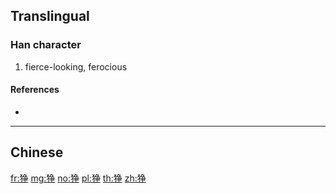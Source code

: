 {{character info/new}}
{{also|猙}}
==Translingual==

===Han character===
{{Han char|rn=94|rad=犬|as=06|sn=9|four=|canj=KHNSD}}

# fierce-looking, ferocious

====References====
* {{Han ref|kx=0711.101|hdz=21345.080|uh=72F0|ud=29424}}

----

==Chinese==
{{zh-see|猙}}
[[fr:狰]]
[[mg:狰]]
[[no:狰]]
[[pl:狰]]
[[th:狰]]
[[zh:狰]]